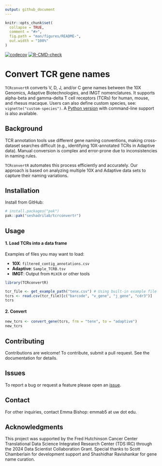 ```yaml
---
output: github_document
---
```


```r
knitr::opts_chunk$set(
  collapse = TRUE,
  comment = "#>",
  fig.path = "man/figures/README-",
  out.width = "100%"
)
```

<!-- badges: start -->
[![codecov](https://codecov.io/gh/seshadrilab/tcrconvertr/graph/badge.svg?token=JVURVQO10D)](https://app.codecov.io/gh/seshadrilab/tcrconvertr)
[![R-CMD-check](https://github.com/seshadrilab/tcrconvertr/actions/workflows/R-CMD-check.yaml/badge.svg)](https://github.com/seshadrilab/tcrconvertr/actions/workflows/R-CMD-check.yaml)
<!-- badges: end -->

# Convert TCR gene names

`TCRconvertR` converts V, D, J, and/or C gene names between the 10X Genomics, Adaptive Biotechnologies, and IMGT nomenclatures. It supports alpha-beta and gamma-delta T cell receptors (TCRs) for human, mouse, and rhesus macaque. Users can also define custom species, see: `vignette("custom-species")`. A [Python version](https://github.com/seshadrilab/tcrconvert) with command-line support is also available.

## Background

TCR annotation tools use different gene naming conventions, making cross-dataset searches difficult (e.g., identifying 10X-annotated TCRs in Adaptive data). Manual conversion is complex and error-prone due to inconsistencies in naming rules.

`TCRconvertR` automates this process efficiently and accurately. Our approach is based on analyzing multiple 10X and Adaptive data sets to capture their naming variations.

## Installation

Install from GitHub:

```r
# install.packages("pak")
pak::pak("seshadrilab/tcrconvertr")
```

## Usage

#### 1. Load TCRs into a data frame

Examples of files you may want to load:

- **10X**: `filtered_contig_annotations.csv`
- **Adaptive**: `Sample_TCRB.tsv`
- **IMGT**: Output from `MiXCR` or other tools

```r
library(TCRconvertR)

tcr_file <- get_example_path("tenx.csv") # Using built-in example file
tcrs <- read.csv(tcr_file)[c("barcode", "v_gene", "j_gene", "cdr3")]
tcrs
```

####  2. Convert

```r
new_tcrs <- convert_gene(tcrs, frm = "tenx", to = "adaptive")
new_tcrs
```

## Contributing

Contributions are welcome! To contribute, submit a pull request. See the documentation for details.

## Issues

To report a bug or request a feature please open an 
[issue](https://github.com/seshadrilab/tcrconvertr/issues).

## Contact

For other inquiries, contact Emma Bishop: emmab5 at uw dot edu.

## Acknowledgments

This project was supported by the Fred Hutchinson Cancer Center Translational Data Science Integrated Research Center (TDS IRC) through the 2024 Data Scientist Collaboration Grant. Special thanks to Scott Chamberlain for development support and Shashidhar Ravishankar for gene name curation.
